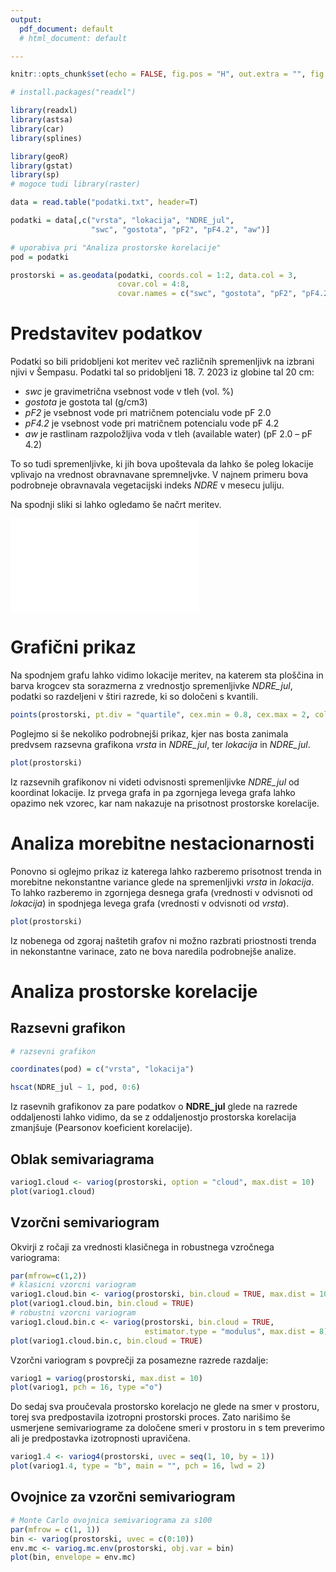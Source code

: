 ```yaml
---
output:
  pdf_document: default
  # html_document: default

---
```


```r
knitr::opts_chunk$set(echo = FALSE, fig.pos = "H", out.extra = "", fig.height = 4, fig.width = 5, fig.align = 'center', warning = F)

# install.packages("readxl")

library(readxl)
library(astsa)
library(car)
library(splines)

library(geoR)
library(gstat)
library(sp) 
# mogoce tudi library(raster) 
```

\tableofcontents
\listoffigures
\listoftables
\newpage

```r
data = read.table("podatki.txt", header=T)

podatki = data[,c("vrsta", "lokacija", "NDRE_jul", 
                  "swc", "gostota", "pF2", "pF4.2", "aw")]

# uporabiva pri "Analiza prostorske korelacije"
pod = podatki

prostorski = as.geodata(podatki, coords.col = 1:2, data.col = 3,
                        covar.col = 4:8,
                        covar.names = c("swc", "gostota", "pF2", "pF4.2", "aw"))
```

# Predstavitev podatkov

Podatki so bili pridobljeni kot meritev več različnih spremenljivk na izbrani njivi v
Šempasu. Podatki tal so pridobljeni 18. 7. 2023 iz globine tal 20 cm:

* _swc_ je gravimetrična vsebnost vode v tleh (vol. %)
* _gostota_ je gostota tal (g/cm3)
* _pF2_ je vsebnost vode pri matričnem potencialu vode pF 2.0
* _pF4.2_ je vsebnost vode pri matričnem potencialu vode pF 4.2
* _aw_ je rastlinam razpoložljiva voda v tleh (available water) (pF 2.0 – pF 4.2)

To so tudi spremenljivke, ki jih bova upoštevala da lahko še poleg lokacije vplivajo na vrednost obravnavane spremneljvke. V najnem primeru bova podrobneje obravnavala vegetacijski indeks *NDRE* v mesecu juliju.

Na spodnji sliki si lahko ogledamo še načrt meritev.

![](Šempas merilna shema.pdf){width=60%}


\newpage

# Grafični prikaz

Na spodnjem grafu lahko vidimo lokacije meritev, na katerem sta ploščina in barva krogcev sta sorazmerna z vrednostjo spremenljivke _NDRE_jul_, podatki so razdeljeni v štiri razrede, ki so določeni s kvantili.

```r
points(prostorski, pt.div = "quartile", cex.min = 0.8, cex.max = 2, col = c(4, 3, 7, 2))
```

Poglejmo si še nekoliko podrobnejši prikaz, kjer nas bosta zanimala predvsem razsevna grafikona *vrsta* in *NDRE_jul*, ter *lokacija* in *NDRE_jul*. 

```r
plot(prostorski)
```

Iz razsevnih grafikonov ni videti odvisnosti spremenljivke *NDRE_jul* od koordinat lokacije. Iz prvega grafa in pa zgornjega levega grafa lahko opazimo nek vzorec, kar nam nakazuje na prisotnost prostorske korelacije.


# Analiza morebitne nestacionarnosti

<!-- Tom: jst bi reku da tukej nimava kej velik za narest ker se vsaj men zdi da 
grafi ne kazejo nekega trenda niti nekonstantne variance...-->


Ponovno si oglejmo prikaz iz katerega lahko razberemo prisotnost trenda in morebitne nekonstantne variance glede na spremenljivki _vrsta_ in _lokacija_. To lahko razberemo in zgornjega desnega grafa (vrednosti v odvisnoti od _lokacija_) in spodnjega levega grafa (vrednosti v odvisnoti od _vrsta_).

```r
plot(prostorski)
```

Iz nobenega od zgoraj naštetih grafov ni možno razbrati priostnosti trenda in nekonstantne varinace, zato ne bova naredila podrobnejše analize.

# Analiza prostorske korelacije

## Razsevni grafikon

```r
# razsevni grafikon

coordinates(pod) = c("vrsta", "lokacija")

hscat(NDRE_jul ~ 1, pod, 0:6)
```

Iz rasevnih grafikonov za pare podatkov o **NDRE_jul** glede na razrede oddaljenosti lahko vidimo, da se z oddaljenostjo prostorska korelacija zmanjšuje (Pearsonov koeficient korelacije).

## Oblak semivariagrama

```r
variog1.cloud <- variog(prostorski, option = "cloud", max.dist = 10)
plot(variog1.cloud)
```


## Vzorčni semivariogram

Okvirji z ročaji za vrednosti klasičnega in robustnega vzročnega variograma:

```r
par(mfrow=c(1,2))
# klasicni vzorcni variogram
variog1.cloud.bin <- variog(prostorski, bin.cloud = TRUE, max.dist = 10)
plot(variog1.cloud.bin, bin.cloud = TRUE)
# robustni vzorcni variogram
variog1.cloud.bin.c <- variog(prostorski, bin.cloud = TRUE,
                              estimator.type = "modulus", max.dist = 8) 
plot(variog1.cloud.bin.c, bin.cloud = TRUE)
```

Vzorčni variogram s povprečji za posamezne razrede razdalje: 

```r
variog1 = variog(prostorski, max.dist = 10)
plot(variog1, pch = 16, type ="o")
```

Do sedaj sva proučevala prostorsko korelacjo ne glede na smer v prostoru, torej sva predpostavila izotropni prostorski proces. Zato narišimo še usmerjene semivariograme za določene smeri v prostoru in s tem preverimo ali je predpostavka izotropnosti upravičena.

```r
variog1.4 <- variog4(prostorski, uvec = seq(1, 10, by = 1))
plot(variog1.4, type = "b", main = "", pch = 16, lwd = 2)
```

<!-- Tom: jst bi glede na vrednosti na zacetku reku da ni izpolnena predpostavka izotropnosti...kaj pravis? -->

## Ovojnice za vzorčni semivariogram

<!-- Tom: jst bootstrap ovojnic nism nasu nikjer smo pa delal Monte Carlo ovojnice tko da je vrjetno to mislna...-->

```r
# Monte Carlo ovojnica semivariograma za s100
par(mfrow = c(1, 1))
bin <- variog(prostorski, uvec = c(0:10))
env.mc <- variog.mc.env(prostorski, obj.var = bin)
plot(bin, envelope = env.mc)
```

<!-- Tom: jst bi za vse tri reku da ni neke izrazite koreliranosti oz mogoce "Vzorčni variogram s povprečji za posamezne razrede razdalje" je se najbolj tak da bi lahko prikazoval neko korelacijo-->
